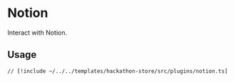 # Notion

Interact with Notion.

## Usage

```tsx
// [!include ~/../../templates/hackathon-store/src/plugins/notion.ts]
```
